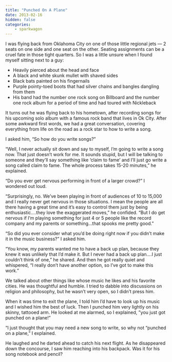 ```yaml
---
title: "Punched On A Plane"
date: 2013-02-16
hidden: false
categories:
    - sparkwagon
---
```


I was flying back from Oklahoma City on one of those little regional jets — 2
seats on one side and one seat on the other. Seating assignments can be a cruel
fate in those tight quarters. So I was a little unsure when I found myself
sitting next to a guy:

-   Heavily pierced about the head and face
-   A black and white skunk mullet with shaved sides
-   Black bats painted on his fingernails
-   Purple pointy-toed boots that had silver chains and bangles dangling from
    them
-   His band had the number one rock song on Billboard and the number one rock
    album for a period of time and had toured with Nickleback

It turns out he was flying back to his hometown, after recording songs for his
upcoming solo album with a famous rock band that lives in Ok City. After some
awkward first words, we had a great conversation, covering everything from life
on the road as a rock star to how to write a song.

I asked him, “So how do you write songs?”

“Well, I never actually sit down and say to myself, I’m going to write a song
now. That just doesn’t work for me. It sounds stupid, but I will be talking to
someone and they’ll say something like ‘claim to fame’ and I’ll just go write a
song called claim to fame. The whole process takes 15-20 minutes,” he explained.

“Do you ever get nervous performing in front of a larger crowd?” I wondered out
loud.

“Surprisingly, no. We’ve been playing in front of audiences of 10 to 15,000 and
I really never get nervous in those situations. I mean the people are all there
having a great time and it’s easy to control them just by being
enthusiastic….they love the exaggerated moves,” he confided. “But I do get
nervous if I’m playing something for just 4 or 5 people like the record company
and my parents or something…that spooks me pretty good.”

“So did you ever consider what you’d be doing right now if you didn’t make it in
the music business?” I asked him.

“You know, my parents wanted me to have a back up plan, because they knew it was
unlikely that I’d make it. But I never had a back up plan….I just couldn’t think
of one,” he shared. And then he got really quiet and whispered, “I really don’t
have another option, so I’ve got to make this work.”

We talked about other things like whose music he likes and his favorite cities.
He was thoughtful and humble. I tried to dabble into discussions on religion and
philosophy, but he wasn’t very open, so I didn’t press him.

When it was time to exit the plane, I told him I’d have to look up his music and
I wished him the best of luck. Then I punched him very lightly on his skinny,
tattooed arm. He looked at me alarmed, so I explained, ”you just got punched on
a plane!”

“I just thought that you may need a new song to write, so why not “punched on a
plane,” I explained.

He laughed and he darted ahead to catch his next flight. As he disappeared down
the concourse, I saw him reaching into his backpack. Was it for his song
notebook and pencil?
